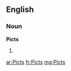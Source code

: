 ==English==

===Noun===
'''Picts'''

# {{plural of|[[Pict]]}}

[[ar:Picts]]
[[fr:Picts]]
[[mg:Picts]]